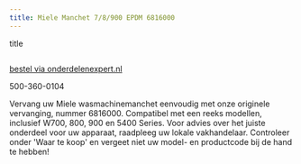 ```yaml
---
title: Miele Manchet 7/8/900 EPDM 6816000
---
```

title


<Image src={imageProduct} width={imageProduct.width} alt="" />

[bestel via onderdelenexpert.nl](https://www.onderdelenexpert.nl/miele-manchet-7-8-900-epdm-wasmachine-6816001)

500-360-0104

Vervang uw Miele wasmachinemanchet eenvoudig met onze originele vervanging, nummer 6816000. Compatibel met een reeks modellen, inclusief W700, 800, 900 en 5400 Series. Voor advies over het juiste onderdeel voor uw apparaat, raadpleeg uw lokale vakhandelaar. Controleer onder 'Waar te koop' en vergeet niet uw model- en productcode bij de hand te hebben!
